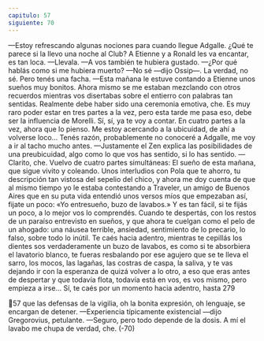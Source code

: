 ```yaml
---
capitulo: 57
siguiente: 70
---
```


—Estoy refrescando algunas nociones para cuando llegue Adgalle. ¿Qué te
parece si la llevo una noche al Club? A Etienne y a Ronald les va encantar, es tan
loca.
—Llevala.
—A vos también te hubiera gustado.
—¿Por qué hablás como si me hubiera muerto?
—No sé —dijo Ossip—. La verdad, no sé. Pero tenés una facha.
—Esta mañana le estuve contando a Etienne unos sueños muy bonitos. Ahora
mismo se me estaban mezclando con otros recuerdos mientras vos disertabas
sobre el entierro con palabras tan sentidas. Realmente debe haber sido una
ceremonia emotiva, che. Es muy raro poder estar en tres partes a la vez, pero esta
tarde me pasa eso, debe ser la influencia de Morelli. Sí, sí, ya te voy a contar. En
cuatro partes a la vez, ahora que lo pienso. Me estoy acercando a la ubicuidad, de
ahí a volverse loco... Tenés razón, probablemente no conoceré a Adgalle, me voy
a ir al tacho mucho antes.
—Justamente el Zen explica las posibilidades de una preubicuidad, algo como
lo que vos has sentido, si lo has sentido.
—Clarito, che. Vuelvo de cuatro partes simultáneas: El sueño de esta mañana,
que sigue vivito y coleando. Unos interludios con Pola que te ahorro, tu
descripción tan vistosa del sepelio del chico, y ahora me doy cuenta de que al
mismo tiempo yo le estaba contestando a Traveler, un amigo de Buenos Aires
que en su puta vida entendió unos versos míos que empezaban así, fijate un
poco: «Yo entresueño, buzo de lavabos.» Y es tan fácil, si te fijás un poco, a lo
mejor vos lo comprendés. Cuando te despertás, con los restos de un paraíso
entrevisto en sueños, y que ahora te cuelgan como el pelo de un ahogado: una
náusea terrible, ansiedad, sentimiento de lo precario, lo falso, sobre todo lo inútil.
Te caés hacia adentro, mientras te cepillás los dientes sos verdaderamente un
buzo de lavabos, es como si te absorbiera el lavatorio blanco, te fueras resbalando
por ese agujero que se te lleva el sarro, los mocos, las lagañas, las costras de
caspa, la saliva, y te vas dejando ir con la esperanza de quizá volver a lo otro, a
eso que eras antes de despertar y que todavía flota, todavía está en vos, es vos
mismo, pero empieza a irse... Sí, te caés por un momento hacia adentro, hasta
279

57
que las defensas de la vigilia, oh la bonita expresión, oh lenguaje, se encargan de
detener.
—Experiencia típicamente existencial —dijo Gregorovius, petulante.
—Seguro, pero todo depende de la dosis. A mí el lavabo me chupa de verdad,
che.
(-70)
